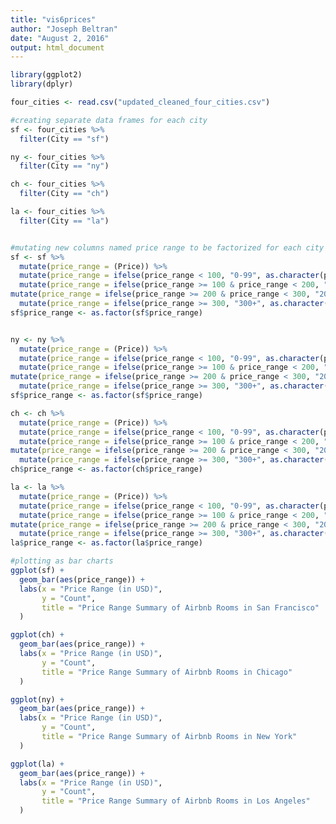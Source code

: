 ```yaml
---
title: "vis6prices"
author: "Joseph Beltran"
date: "August 2, 2016"
output: html_document
---
```


```r
library(ggplot2)
library(dplyr)

four_cities <- read.csv("updated_cleaned_four_cities.csv")

#creating separate data frames for each city
sf <- four_cities %>% 
  filter(City == "sf") 

ny <- four_cities %>% 
  filter(City == "ny") 

ch <- four_cities %>% 
  filter(City == "ch") 

la <- four_cities %>% 
  filter(City == "la") 


#mutating new columns named price range to be factorized for each city with set cutoff prices
sf <- sf %>% 
  mutate(price_range = (Price)) %>% 
  mutate(price_range = ifelse(price_range < 100, "0-99", as.character(price_range))) %>% 
  mutate(price_range = ifelse(price_range >= 100 & price_range < 200, "100-199", as.character(price_range))) %>% 
mutate(price_range = ifelse(price_range >= 200 & price_range < 300, "200-299", as.character(price_range))) %>% 
  mutate(price_range = ifelse(price_range >= 300, "300+", as.character(price_range)))
sf$price_range <- as.factor(sf$price_range)


ny <- ny %>% 
  mutate(price_range = (Price)) %>% 
  mutate(price_range = ifelse(price_range < 100, "0-99", as.character(price_range))) %>% 
  mutate(price_range = ifelse(price_range >= 100 & price_range < 200, "100-199", as.character(price_range))) %>% 
mutate(price_range = ifelse(price_range >= 200 & price_range < 300, "200-299", as.character(price_range))) %>% 
  mutate(price_range = ifelse(price_range >= 300, "300+", as.character(price_range)))
sf$price_range <- as.factor(sf$price_range)

ch <- ch %>% 
  mutate(price_range = (Price)) %>% 
  mutate(price_range = ifelse(price_range < 100, "0-99", as.character(price_range))) %>% 
  mutate(price_range = ifelse(price_range >= 100 & price_range < 200, "100-199", as.character(price_range))) %>% 
mutate(price_range = ifelse(price_range >= 200 & price_range < 300, "200-299", as.character(price_range))) %>% 
  mutate(price_range = ifelse(price_range >= 300, "300+", as.character(price_range)))
ch$price_range <- as.factor(ch$price_range)

la <- la %>% 
  mutate(price_range = (Price)) %>% 
  mutate(price_range = ifelse(price_range < 100, "0-99", as.character(price_range))) %>% 
  mutate(price_range = ifelse(price_range >= 100 & price_range < 200, "100-199", as.character(price_range))) %>% 
mutate(price_range = ifelse(price_range >= 200 & price_range < 300, "200-299", as.character(price_range))) %>% 
  mutate(price_range = ifelse(price_range >= 300, "300+", as.character(price_range)))
la$price_range <- as.factor(la$price_range)

#plotting as bar charts
ggplot(sf) +
  geom_bar(aes(price_range)) +
  labs(x = "Price Range (in USD)",
       y = "Count",
       title = "Price Range Summary of Airbnb Rooms in San Francisco"
  )

ggplot(ch) +
  geom_bar(aes(price_range)) +
  labs(x = "Price Range (in USD)",
       y = "Count",
       title = "Price Range Summary of Airbnb Rooms in Chicago"
  )

ggplot(ny) +
  geom_bar(aes(price_range)) +
  labs(x = "Price Range (in USD)",
       y = "Count",
       title = "Price Range Summary of Airbnb Rooms in New York"
  )

ggplot(la) +
  geom_bar(aes(price_range)) +
  labs(x = "Price Range (in USD)",
       y = "Count",
       title = "Price Range Summary of Airbnb Rooms in Los Angeles"
  )

```


